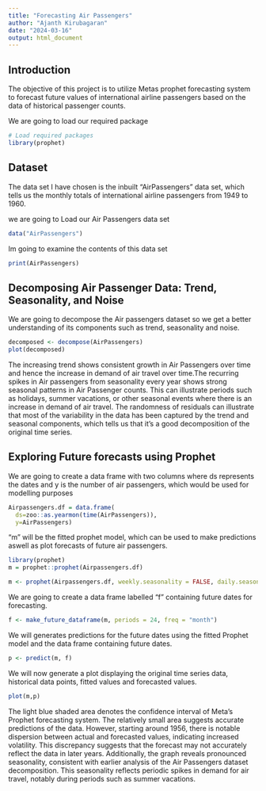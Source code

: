 ```yaml
---
title: "Forecasting Air Passengers"
author: "Ajanth Kirubagaran"
date: "2024-03-16"
output: html_document
---
```

## Introduction

The objective of this project is to utilize Metas prophet forecasting system to forecast future values of international airline passengers based on the data of  historical passenger counts.


We are going to load our required package

```r
# Load required packages
library(prophet)
```
## Dataset

The data set I have chosen is the inbuilt "AirPassengers" data set, which tells us the monthly totals of international airline passengers from 1949 to 1960.


we are going to Load our Air Passengers data set

```r
data("AirPassengers")
```

Im going to examine the contents of this data set

```r
print(AirPassengers)
```
## Decomposing Air Passenger Data: Trend, Seasonality, and Noise


We are going to decompose the Air passengers dataset so we get a better understanding of its components such as trend, seasonality and noise.

```r
decomposed <- decompose(AirPassengers)
plot(decomposed)
```




The increasing trend shows consistent growth in Air Passengers over time and hence the increase in demand of air travel  over time.The recurring spikes in Air passengers from seasonality  every year shows strong seasonal patterns in Air Passenger counts. This can illustrate periods such as  holidays, summer vacations, or other seasonal events where there is an increase in demand of air travel. The randomness of residuals can illustrate  that most of the variability in the data has been captured by the trend and seasonal components, which tells us that it’s a good decomposition of the original time series.










## Exploring Future forecasts using Prophet

We are going to create a data frame with two columns where ds represents the dates and y is the number of air passengers, which would be used for modelling purposes

```r
Airpassengers.df = data.frame(
  ds=zoo::as.yearmon(time(AirPassengers)), 
  y=AirPassengers)
```

"m" will be the fitted prophet model, which can be used to make predictions aswell as plot forecasts of future air passengers.

```r
library(prophet)
m = prophet::prophet(Airpassengers.df)
```

```r
m <- prophet(Airpassengers.df, weekly.seasonality = FALSE, daily.seasonality = FALSE)
```

We are going to create a data frame labelled "f" containing future dates for forecasting. 
```r
f <- make_future_dataframe(m, periods = 24, freq = "month")
```
We will generates predictions for the future dates using the fitted Prophet model and the data frame containing future dates. 
```r
p <- predict(m, f)
```
We will now generate a plot displaying the original time series data, historical data points, fitted values and forecasted values.
```r
plot(m,p)
```

The light blue shaded area denotes the confidence interval of Meta's Prophet forecasting system. The relatively small area suggests accurate predictions of the data. However, starting around 1956, there is notable dispersion between actual and forecasted values, indicating increased volatility. This discrepancy suggests that the forecast may not accurately reflect the data in later years. Additionally, the graph reveals pronounced seasonality, consistent with earlier analysis of the Air Passengers dataset decomposition. This seasonality reflects periodic spikes in demand for air travel, notably during periods such as summer vacations.

